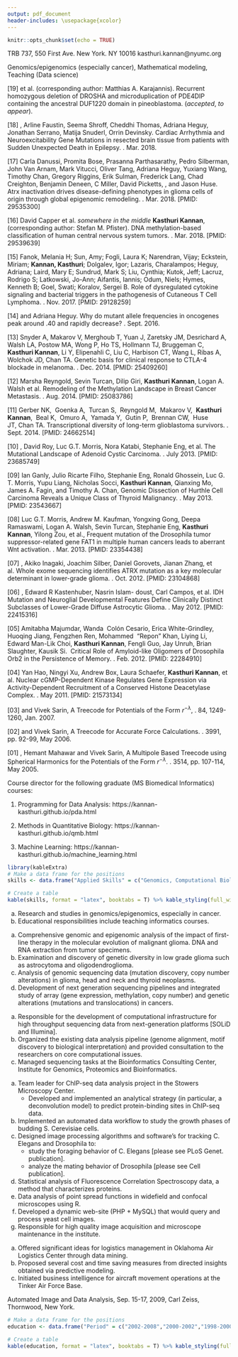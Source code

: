 ```yaml
---
output: pdf_document
header-includes: \usepackage{xcolor}
---
```



```r
knitr::opts_chunk$set(echo = TRUE)
```

\begin{center}
\textbf{Kasthuri Kannan} \linebreak
Assistant Professor, New York University \linebreak
https://kannan-kasthuri.github.io/
\end{center}
TRB 737, 550 First Ave. New York. NY 10016 \hfill kasthuri.kannan@nyumc.org

\vspace{2mm}

\hrule

\vspace{2mm}

\textbf{\textcolor{purple}{Professional Interests}}

Genomics/epigenomics (especially cancer), Mathematical modeling, Teaching (Data science)

\textbf{\textcolor{purple}{Successful Collaborations (representative \& recent)}}

\begin{flushleft}

1. Adriana Heguy, PhD, Assistant Dean, Division of Advanced Research Technologies, NYU. \linebreak
\hangindent=0.4cm Why do mutant allele frequencies in oncogenes peak around .40 and rapidly decrease? \textit{Letters in Biomathematics}. Sept. 2016. 

2. Jason Huse, MD, PhD, Associate Professor \& Director, MD Anderson Cancer Center. \linebreak
Atrx inactivation drives disease-defining phenotypes in glioma cells of origin through global epigenomic remodeling. \textit{Nature Communications}. Mar. 2018.

3. Matthias Karajannis, MD, MS, Chief, Pediatric Neuro-Oncology, MSKCC. \linebreak
Recurrent homozygous deletion of DROSHA and microduplication of PDE4DIP containing the ancestral DUF1220 domain in pineoblastoma. \textit{Nature Communications} (accepted, to appear).

4. Matija Snuderl, MD, Director, Molecular Pathology, NYU. \linebreak
DNA methylation-based classification of human central nervous system tumors. \textit{Nature}. Mar. 2018.

5. Orrin Devinsky, MD, Director, Comprehensive Epilepsy Center, NYU. \linebreak
Cardiac Arrhythmia and Neuroexcitability Gene Mutations in resected brain tissue from patients with Sudden Unexpected Death in Epilepsy. \textit{Nature Genomic Medicine}. Mar. 2018. 

\end{flushleft}

\textbf{\textcolor{purple}{Emerging Collaborations}}

\begin{flushleft}

1. Dean Felsher, MD, PhD, Professor \& Director, Stanford University. \linebreak
\hangindent=0.4cm MYC liver cancer project.

2. Rama Natarajan, PhD, Professor and Chair, Dept. of Diabetes Complications, City of Hope. LA. \linebreak
Epigenomics of diabetes

3. Institutions in India. \linebreak
Indian Institute of Science, Manipal Academy of Higher Education, Cancer Research and Relief Trust.

\end{flushleft}

\textbf{\textcolor{purple}{Invited Talks}}

\begin{flushleft}

1. CancerCon 2018. Chennai, India. [Feb. 01-03, 2018]

2. Manipal Academy of Higher Education, Manipal, India. [Feb. 06, 2018]

3. Institute of Mathematical Sciences, Chennai. India. [Feb. 8, 2018, with honorarium]

4. MedGenome symposium. Foster City, CA. [Mar. 20, 2018]

5. \textit{Beer with a Scientist Sundays}, (Audio link: https://goo.gl/eoJ8Do) New York, NY. [Apr. 01, 2018]

6. MD Anderson Cancer Center, Houston, TX. [Apr. 19, 2018]

\end{flushleft}

\textbf{\textcolor{purple}{Publications \textcolor{blue}{(blue - equal contribution/senior/first author)}}}

[19] \textbf{\textcolor{blue} {Matija Snuderl, Kasthuri Kannan}} et al. (corresponding author: Matthias A. Karajannis). Recurrent homozygous deletion of DROSHA and microduplication of PDE4DIP containing the ancestral DUF1220 domain in pineoblastoma. \textbf{\textit{\textcolor{violet}{Nature Communications}}} (_accepted_, _to appear_).

[18] \textbf{\textcolor{blue} {Daniel Friedman, Kasthuri Kannan}}, Arline Faustin, Seema Shroff, Cheddhi Thomas,  Adriana Heguy, Jonathan Serrano, Matija Snuderl, Orrin Devinsky. Cardiac Arrhythmia and Neuroexcitability Gene Mutations in resected brain tissue from patients with Sudden Unexpected Death in Epilepsy. \textbf{\textit{\textcolor{violet}{Nature Genomic Medicine}}}. Mar. 2018.

[17] Carla Danussi, Promita Bose, Prasanna Parthasarathy, Pedro Silberman, John Van Arnam, Mark Vitucci, Oliver Tang, Adriana Heguy, Yuxiang Wang, Timothy Chan, Gregory Riggins, Erik Sulman, Frederick Lang, Chad Creighton, Benjamin Deneen, C Miller, David Picketts, \textbf{\textcolor{blue} {Kasthuri Kannan}}, and Jason Huse. Atrx inactivation drives disease-defining phenotypes in glioma cells of origin through global epigenomic remodeling. \textbf{\textit{\textcolor{violet}{Nature Communications}}}. Mar. 2018. [PMID: 29535300]

[16]	David Capper et al. _somewhere in the middle_ **Kasthuri Kannan**, (corresponding author: Stefan M. Pfister). DNA methylation-based classification of human central nervous system tumors. \textbf{\textit{\textcolor{violet}{Nature}}}. Mar. 2018. [PMID: 29539639]

[15] Fanok, Melania H; Sun, Amy; Fogli, Laura K; Narendran, Vijay; Eckstein, Miriam; **Kannan, Kasthuri**; Dolgalev, Igor; Lazaris, Charalampos; Heguy, Adriana; Laird, Mary E; Sundrud, Mark S; Liu, Cynthia; Kutok, Jeff; Lacruz, Rodrigo S; Latkowski, Jo-Ann; Aifantis, Iannis; Odum, Niels; Hymes, Kenneth B; Goel, Swati; Koralov, Sergei B. Role of dysregulated cytokine signaling and bacterial triggers in the pathogenesis of Cutaneous T Cell Lymphoma. \textbf{\textit{\textcolor{violet}{Journal of Investigative Dermatology}}}. Nov. 2017. [PMID: 29128259]

[14]	\textbf{\textcolor{blue} {Kasthuri Kannan}} and Adriana Heguy. Why do mutant allele frequencies in oncogenes peak around .40 and rapidly decrease? \textbf{\textit{\textcolor{violet}{Letters In Biomathematics}}}. Sept. 2016. 

[13]	Snyder A, Makarov V, Merghoub T, Yuan J, Zaretsky JM, Desrichard A, Walsh LA, Postow MA, Wong P, Ho TS, Hollmann TJ, Bruggeman C, **Kasthuri Kannan**, Li Y, Elipenahli C, Liu C, Harbison CT, Wang L, Ribas A, Wolchok JD, Chan TA. Genetic basis for clinical response to CTLA-4 blockade in melanoma. \textbf{\textit{\textcolor{violet}{N Engl. J Med}}}. Dec. 2014. [PMID: 25409260]

[12]	Marsha Reyngold, Sevin Turcan, Dilip Giri, **Kasthuri Kannan**, Logan A. Walsh et al. Remodeling of the Methylation Landscape in Breast Cancer Metastasis. \textbf{\textit{\textcolor{violet}{PLoS One}}}. Aug. 2014. [PMID: 25083786]

[11]	Gerber NK,  Goenka A,  Turcan S,  Reyngold M,  Makarov V,  **Kasthuri Kannan**,  Beal K,  Omuro A,  Yamada Y,  Gutin P,  Brennan CW,  Huse JT, Chan TA. Transcriptional diversity of long-term glioblastoma survivors. \textbf{\textit{\textcolor{violet}{Neuro Oncol}}}. Sept. 2014. [PMID: 24662514]

[10]	\textbf{\textcolor{blue} {Allen S. Ho, Kasthuri Kannan}}, David Roy, Luc G.T. Morris, Nora Katabi, Stephanie Eng, et al. The Mutational Landscape of Adenoid Cystic Carcinoma. \textbf{\textit{\textcolor{violet}{Nature Genetics}}}. July 2013. [PMID: 23685749]

[09]	Ian Ganly, Julio Ricarte Filho, Stephanie Eng, Ronald Ghossein, Luc G. T. Morris, Yupu Liang, Nicholas Socci, **Kasthuri Kannan**, Qianxing Mo, James A. Fagin, and Timothy A. Chan, Genomic Dissection of Hurthle Cell Carcinoma Reveals a Unique Class of Thyroid Malignancy. \textbf{\textit{\textcolor{violet}{The Journal of Clinical Endocrinology \& Metabolism}}}. May 2013. [PMID: 23543667]

[08]	Luc G.T. Morris, Andrew M. Kaufman, Yongxing Gong, Deepa Ramaswami, Logan A. Walsh, Sevin Turcan, Stephanie Eng, **Kasthuri Kannan**, Yilong Zou, et al., Frequent mutation of the Drosophila tumor suppressor-related gene FAT1 in multiple human cancers leads to aberrant Wnt activation. \textbf{\textit{\textcolor{violet}{Nature Genetics}}}. Mar. 2013. [PMID: 23354438]

[07] \textbf{\textcolor{blue} {Kasthuri Kannan}}, Akiko Inagaki, Joachim Silber, Daniel Gorovets, Jianan Zhang, et al. Whole exome sequencing identifies ATRX mutation as a key molecular determinant in lower-grade glioma. \textbf{\textit{\textcolor{violet}{Oncotarget}}}. Oct. 2012. [PMID: 23104868]

[06]	\textbf{\textcolor{blue} {Daniel Gorovets, Kasthuri Kannan}}, Edward R Kastenhuber, Nasrin Islam- doust, Carl Campos, et al. IDH Mutation and Neuroglial Developmental Features Define Clinically Distinct Subclasses of Lower-Grade Diffuse Astrocytic Glioma. \textbf{\textit{\textcolor{violet}{Clinical Cancer Research}}}. May 2012. [PMID: 22415316]

[05]	Amitabha Majumdar, Wanda  Colón Cesario, Erica White-Grindley, Huoqing Jiang, Fengzhen Ren, Mohammed  “Repon” Khan, Liying Li, Edward Man-Lik Choi, **Kasthuri Kannan**, Fengli Guo, Jay Unruh, Brian Slaughter, Kausik Si.  Critical Role of Amyloid-like Oligomers of Drosophila Orb2 in the Persistence of Memory. \textbf{\textit{\textcolor{violet}{Cell}}}. Feb. 2012. [PMID: 22284910]

[04]	Yan Hao, Ningyi Xu, Andrew Box, Laura Schaefer, **Kasthuri Kannan**, et al. Nuclear cGMP-Dependent Kinase Regulates Gene Expression via Activity-Dependent Recruitment of a Conserved Histone Deacetylase Complex. \textbf{\textit{\textcolor{violet}{PLoS Genetics}}}. May 2011. [PMID: 21573134]

[03] \textbf{\textcolor{blue} {Kasthuri Kannan}} and Vivek Sarin, A Treecode for Potentials of the Form $r^{-\lambda}$, \textbf{\textit{\textcolor{violet}{International Journal of Computer Mathematics}}}. 84, 1249-1260, Jan. 2007.

[02] 	\textbf{\textcolor{blue} {Kasthuri Kannan}} and Vivek Sarin, A Treecode for Accurate Force Calculations. \textbf{\textit{\textcolor{violet}{Lecture Notes in Computer Science}}}. 3991, pp. 92-99, May 2006.

[01]	\textbf{\textcolor{blue} {Kasthuri Kannan}}, Hemant Mahawar and Vivek Sarin, A Multipole Based Treecode using Spherical Harmonics for the Potentials of the Form $r^{-\lambda}$. \textbf{\textit{\textcolor{violet}{Lecture Notes in Computer Science}}}. 3514, pp. 107-114, May 2005.


\textbf{\textcolor{purple}{Teaching Responsibilities}}

Course director for the following graduate (MS Biomedical Informatics) courses:

1. Programming for Data Analysis: https://kannan-kasthuri.github.io/pda.html

2. Methods in Quantitative Biology: https://kannan-kasthuri.github.io/qmb.html

3. Machine Learning: https://kannan-kasthuri.github.io/machine_learning.html

\vspace{3mm}

\textbf{\textcolor{purple}{Skills Summary}}

```r
library(kableExtra)
# Make a data frame for the positions
skills <- data.frame("Applied Skills" = c("Genomics, Computational Biology","Algorithms, Programming","Mathematical Modeling, Statistics","Image Processing, Data Science"), "Software" = c("Python, R, Scripts(Perl/Bash), C++, PHP, HTML","Matlab, IDL, OpenOffice, Visual Studio","MySQL, PostgreSQL, MS Access","Unix, Linux variants, Windows (all versions)"))
```

``` r
# Create a table
kable(skills, format = "latex", booktabs = T) %>% kable_styling(full_width = T) %>% kable_styling(latex_options = "striped")  
```

\vspace{3mm}

\textbf{\textcolor{purple}{Employment History}}

\begin{flushleft}
Assistant Professor (Pathology) \hfill Dec 2013 - \linebreak
Investigator, Genome Technology Center \linebreak
New York University, School of Medicine	
\end{flushleft}
a. Research and studies in genomics/epigenomics, especially in cancer.
b. Educational responsibilities include teaching informatics courses.

\begin{flushleft}
Research Associate/Fellow	\hfill Apr 2011 – Nov 2013 \linebreak
Memorial Sloan-Kettering Cancer Center, New York	
\end{flushleft}
a. Comprehensive genomic and epigenomic analysis of the impact of first-line therapy in the molecular evolution of malignant glioma. DNA and RNA extraction from tumor specimens. 
b. Examination and discovery of genetic diversity in low grade glioma such as astrocytoma and oligodendroglioma.
c. Analysis of genomic sequencing data (mutation discovery, copy number alterations) in glioma, head and neck and thyroid neoplasms. 
d. Development of next generation sequencing pipelines and integrated study of array (gene expression, methylation, copy number) and genetic alterations (mutations and translocations) in cancers.

\begin{flushleft}
Research Associate \hfill Oct 2010 – Apr 2011 \linebreak
Pennsylvania State University, State College				         	       
\end{flushleft}
a. Responsible for the development of computational infrastructure for high throughput sequencing data from next-generation platforms [SOLiD and Illumina].
b. Organized the existing data analysis pipeline (genome alignment, motif discovery to biological interpretation) and provided consultation to the researchers on core computational issues.
c. Managed sequencing tasks at the Bioinformatics Consulting Center, Institute for Genomics, Proteomics and Bioinformatics.

\begin{flushleft}
Research Specialist \hfill Jan 2008 – Sep 2010 \linebreak
Stowers Institute for Medical Research, Kansas City			     		       
\end{flushleft}
a. Team leader for ChIP-seq data analysis project in the Stowers Microscopy Center. 
    + Developed and implemented an analytical strategy (in particular, a deconvolution model) to predict protein-binding sites in ChIP-seq data. 
b. Implemented an automated data workflow to study the growth phases of budding S. Cerevisiae cells.
c. Designed image processing algorithms and software’s for tracking C. Elegans and Drosophila to:
    + study the foraging behavior of C. Elegans [please see PLoS Genet. publication].
    + analyze the mating behavior of Drosophila [please see Cell publication].
d. Statistical analysis of Fluorescence Correlation Spectroscopy data, a method that characterizes proteins.
e. Data analysis of point spread functions in widefield and confocal microscopes using R.
f. Developed a dynamic web-site (PHP + MySQL) that would query and process yeast cell images.
g. Responsible for high quality image acquisition and microscope maintenance in the institute.

\begin{flushleft}
Research Intern \hfill Jan 2007 – Dec 2007 \linebreak
Knowledge Based Systems, Inc., College Station			                                 
\end{flushleft}
a. Offered significant ideas for logistics management in Oklahoma Air Logistics Center through data mining.
b. Proposed several cost and time saving measures from directed insights obtained via predictive modeling.
c. Initiated business intelligence for aircraft movement operations at the Tinker Air Force Base.

\textbf{\textcolor{purple}{Professional Training}}

Automated Image and Data Analysis, Sep. 15-17, 2009, Carl Zeiss, Thornwood, New York.

\vspace{3mm}

\textbf{\textcolor{purple}{Education}}

```r
# Make a data frame for the positions
education <- data.frame("Period" = c("2002-2008","2000-2002","1998-2000","1995-1998"), "Degree" = c("PhD Computer Science","MS Mathematics","MSc Mathematics","BSc Mathematics"), "Institution" = c("Texas A&M University, College Station","Texas A&M University, College Station","Indian Institute of Technology, Madras","University of Madras, Chennai"))
```

``` r
# Create a table
kable(education, format = "latex", booktabs = T) %>% kable_styling(full_width = T) %>% kable_styling(latex_options = "striped") %>% column_spec(1, width = "2cm")
```

\vspace{3mm}

\textbf{\textcolor{purple}{References will be provided upon request}}


